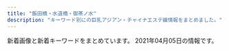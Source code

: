 ```yaml
---
title: "飯田橋・水道橋・御茶ノ水"
description: "キーワード別にの巨乳アジアン・チャイナエステ嬢情報をまとめました。"
---
```


新着画像と新着キーワードをまとめています。
2021年04月05日の情報です。

<DmmAffiliateIns />
<KeywordTable
  shops={
    [
    {
        "url": "http://yu.xyz.mn/",
        "name": "\u60a0 \u3086\u3046",
        "keywords": {
            "85": 21,
            "86": 7,
            "84": 7,
            "D": 35,
            "C": 20,
            "87": 7
        },
        "station": "JR\u6c34\u9053\u6a4b\u99c5\u897f\u53e3",
        "img_links": [
            "http://yu.xyz.mn/images/room1.jpg",
            "http://yu.xyz.mn/images/room2.jpg",
            "http://yu.xyz.mn/photos/sites/91/2019/12/2019122702252767.jpg",
            "http://yu.xyz.mn/images/top.jpg",
            "http://yu.xyz.mn/photos/sites/91/2021/01/2021012205451889.jpg",
            "http://yu.xyz.mn/images/room4.jpg",
            "http://yu.xyz.mn/images/ac2.jpg",
            "http://yu.xyz.mn/photos/sites/91/2020/04/2020040807282190.jpg",
            "http://yu.xyz.mn/images/ac1.jpg",
            "http://yu.xyz.mn/images/ac5.jpg",
            "http://yu.xyz.mn/images/s_shedule.jpg",
            "http://yu.xyz.mn/images/ac4.jpg",
            "http://yu.xyz.mn/images/room3.jpg",
            "http://yu.xyz.mn/images/ac6.jpg",
            "http://yu.xyz.mn/images/s_staff.jpg",
            "http://yu.xyz.mn/images/s_news.jpg",
            "http://yu.xyz.mn/photos/sites/91/2019/12/2019122702252691.jpg",
            "http://yu.xyz.mn/photos/sites/91/2019/12/2019122901424384.jpg",
            "http://yu.xyz.mn/images/mobile.jpg",
            "http://yu.xyz.mn/photos/sites/91/2020/02/2020022305370017.jpg",
            "http://yu.xyz.mn/images/ac3.jpg"
        ]
    },
    {
        "station": "\u725b\u8fbc\u795e\u697d\u5742\u99c5A2\u51fa\u53e3",
        "url": "https://raku-relax.tokyo/",
        "keywords": {
            "D": 10,
            "E": 6,
            "C": 20
        },
        "name": "\u697d\u697d",
        "img_links": [
            "https://raku-relax.tokyo/wp-content/uploads/2020/01/897sarakura.jpg",
            "https://raku-relax.tokyo/wp-content/themes/este/img/top-img02.png",
            "https://raku-relax.tokyo/wp-content/themes/este/img/top-img04.png",
            "https://raku-relax.tokyo/wp-content/themes/este/img/1.jpg",
            "https://raku-relax.tokyo/wp-content/uploads/2020/11/oiuarakura.jpg",
            "https://raku-relax.tokyo/wp-content/uploads/2018/12/4567rakura.jpg",
            "https://raku-relax.tokyo/wp-content/uploads/2020/10/ertyurakura.jpg",
            "https://raku-relax.tokyo/wp-content/themes/este/img/tel02.png",
            "https://raku-relax.tokyo/wp-content/uploads/2020/04/siuaytfsa.jpg",
            "https://raku-relax.tokyo/wp-content/themes/este/img/tel_header.png",
            "https://raku-relax.tokyo/wp-content/themes/este/img/2.jpg",
            "https://raku-relax.tokyo/wp-content/themes/este/img/tel.png",
            "https://raku-relax.tokyo/wp-content/themes/este/img/top-img01.png",
            "https://raku-relax.tokyo/wp-content/themes/este/img/top-img03.png",
            "https://raku-relax.tokyo/wp-content/uploads/2020/11/9897621rakura.jpg",
            "https://raku-relax.tokyo/wp-content/themes/este/img/tel_footer.png",
            "https://raku-relax.tokyo/wp-content/uploads/2020/01/y45a121.jpg",
            "https://raku-relax.tokyo/wp-content/themes/este/img/4.jpg",
            "https://raku-relax.tokyo/wp-content/uploads/2021/01/1211rakura.jpg",
            "https://raku-relax.tokyo/wp-content/themes/este/img/3.jpg",
            "https://raku-relax.tokyo/wp-content/uploads/2020/04/1234sertdyf.jpg",
            "https://raku-relax.tokyo/wp-content/uploads/2020/10/28917rakura.jpg",
            "https://raku-relax.tokyo/wp-content/themes/este/img/top-img05.png",
            "https://raku-relax.tokyo/wp-content/uploads/2018/12/satfuygihoj.jpg",
            "https://raku-relax.tokyo/wp-content/themes/este/img/tel03.png"
        ]
    },
    {
        "keywords": {},
        "url": "https://suidobashi-mensesthe.com/",
        "station": "JR\u6c34\u9053\u6a4b\u99c5\u897f\u53e3",
        "name": "\u30d7\u30ea\u30f3",
        "img_links": [
            "https://suidobashi-mensesthe.com/room/3-s.jpg",
            "https://suidobashi-mensesthe.com/room/3-l.jpg",
            "https://suidobashi-mensesthe.com/staff/2.jpg",
            "https://suidobashi-mensesthe.com/staff/yui-l3.jpg",
            "https://suidobashi-mensesthe.com/images/main-sp.jpg",
            "https://suidobashi-mensesthe.com/staff/midori-s2.jpg",
            "https://suidobashi-mensesthe.com/staff/midori-l1.jpg",
            "https://suidobashi-mensesthe.com/button/staff.png",
            "https://suidobashi-mensesthe.com/room/6-s.jpg",
            "https://suidobashi-mensesthe.com/button/blog.png",
            "https://suidobashi-mensesthe.com/icon/twitter.png",
            "https://suidobashi-mensesthe.com/staff/5.jpg",
            "https://suidobashi-mensesthe.com/button/home.png",
            "https://suidobashi-mensesthe.com/images/prin-video2.jpg",
            "https://suidobashi-mensesthe.com/room/5-l.jpg",
            "https://suidobashi-mensesthe.com/images/main1.jpg",
            "https://suidobashi-mensesthe.com/staff/midori-s3.jpg",
            "https://suidobashi-mensesthe.com/images/header3.png",
            "https://suidobashi-mensesthe.com/room/2-s.jpg",
            "https://suidobashi-mensesthe.com/room/1-l.jpg",
            "https://suidobashi-mensesthe.com/staff/3.jpg",
            "https://suidobashi-mensesthe.com/images/footer-r.png",
            "https://suidobashi-mensesthe.com/staff/6.jpg",
            "https://suidobashi-mensesthe.com/images/flower.png",
            "https://suidobashi-mensesthe.com/room/esthe1.jpg",
            "https://suidobashi-mensesthe.com/room/5-s.jpg",
            "https://suidobashi-mensesthe.com/staff/yui-l1.jpg",
            "https://suidobashi-mensesthe.com/images/qrcode.png",
            "https://suidobashi-mensesthe.com/room/4-s.jpg",
            "https://suidobashi-mensesthe.com/staff/midori-l3.jpg",
            "https://suidobashi-mensesthe.com/icon/facebook.png",
            "https://suidobashi-mensesthe.com/staff/midori-s1.jpg",
            "https://suidobashi-mensesthe.com/staff/1.jpg",
            "https://suidobashi-mensesthe.com/images/clear.png",
            "https://suidobashi-mensesthe.com/room/esthe2.jpg",
            "https://suidobashi-mensesthe.com/staff/4.jpg",
            "https://suidobashi-mensesthe.com/staff/0.jpg",
            "https://suidobashi-mensesthe.com/room/2-l.jpg",
            "https://suidobashi-mensesthe.com/room/4-l.jpg",
            "https://suidobashi-mensesthe.com/room/1-s.jpg",
            "https://suidobashi-mensesthe.com/staff/yui-s1.jpg",
            "https://suidobashi-mensesthe.com/staff/yui-l2.jpg",
            "https://suidobashi-mensesthe.com/staff/yui-s2.jpg",
            "https://suidobashi-mensesthe.com/icon/line.png",
            "https://suidobashi-mensesthe.com/room/6-l.jpg",
            "https://suidobashi-mensesthe.com/room/esthe3.jpg",
            "https://suidobashi-mensesthe.com/staff/yui-s3.jpg",
            "https://suidobashi-mensesthe.com/images/covit19.jpg",
            "https://suidobashi-mensesthe.com/images/footer-l.png",
            "https://suidobashi-mensesthe.com/staff/midori-l2.jpg",
            "https://suidobashi-mensesthe.com/icon/google_plus.png"
        ]
    },
    {
        "name": "\u30e9\u30d4\u30b9",
        "station": "\u795e\u4fdd\u753a\u99c5A7\u51fa\u53e3",
        "keywords": {
            "C": 7
        },
        "url": "http://rapisu.tokyo/",
        "img_links": [
            "http://rapisu.tokyo/images/mobile.png",
            "http://rapisu.tokyo/images/mika.jpg",
            "http://rapisu.tokyo/images/r3.jpg",
            "http://rapisu.tokyo/images/flash.jpg",
            "http://rapisu.tokyo/images/flash1.jpg",
            "http://rapisu.tokyo/images/tiao.png",
            "http://rapisu.tokyo/images/r1.jpg",
            "http://rapisu.tokyo/images/zi_staff.png",
            "http://rapisu.tokyo/images/end.png",
            "http://rapisu.tokyo/images/r2.jpg",
            "http://rapisu.tokyo/images/top.png",
            "http://rapisu.tokyo/images/meihui.jpg",
            "http://rapisu.tokyo/images/g0.jpg"
        ]
    },
    {
        "keywords": {
            "85": 3,
            "D": 4,
            "C": 12,
            "86": 2
        },
        "station": "JR\u6c34\u9053\u6a4b\u99c5\u6771\u53e3",
        "name": "\u307f\u3055\u304d",
        "url": "http://yiluioszn.xyz/",
        "img_links": [
            "http://yiluioszn.xyz/templets/default/style/images/s_news.png",
            "http://yiluioszn.xyz/templets/default/style/images/room1.jpg",
            "http://yiluioszn.xyz/templets/default/style/images/top.png",
            "http://yiluioszn.xyz/templets/default/style/images/girl-z1.jpg",
            "http://yiluioszn.xyz/uploads/210325/1-2103251PU0136.jpg",
            "http://yiluioszn.xyz/uploads/210303/1-210303160206320.jpg",
            "http://yiluioszn.xyz/uploads/210310/1-2103101A3543R.jpg",
            "http://yiluioszn.xyz/templets/default/style/images/s_pick.png",
            "http://yiluioszn.xyz/templets/default/style/images/room3.jpg",
            "http://yiluioszn.xyz/templets/default/style/images/room4.jpg",
            "http://yiluioszn.xyz/templets/default/style/images/s_staff.png",
            "http://yiluioszn.xyz/uploads/210310/1-2103101A442A7.jpg",
            "http://yiluioszn.xyz/templets/default/style/images/s_service.png",
            "http://yiluioszn.xyz/uploads/210310/1-2103101A42J48.jpg",
            "http://yiluioszn.xyz/templets/default/style/images/girl-z2.jpg",
            "http://yiluioszn.xyz/uploads/210310/1-2103101A92K03.jpg",
            "http://yiluioszn.xyz/templets/default/style/images/room2.jpg"
        ]
    },
    {
        "keywords": {},
        "station": "\u5c0f\u5ddd\u753a\u99c5B4",
        "name": "\u30a2\u30ed\u30de\u30e9\u30c3\u30ad\u30fc",
        "img_links": [
            "https://i2.wp.com/aromalucky.xyz/wp-content/uploads/2019/04/12.jpg",
            "https://i0.wp.com/aromalucky.xyz/wp-content/uploads/2017/12/05-1.jpg",
            "https://i1.wp.com/aromalucky.xyz/wp-content/uploads/2017/12/04-1.jpg",
            "https://i2.wp.com/aromalucky.xyz/wp-content/uploads/2020/09/21.jpg",
            "https://i0.wp.com/aromalucky.xyz/wp-content/uploads/2019/05/02.png",
            "https://i2.wp.com/aromalucky.xyz/wp-content/uploads/2019/05/03.png",
            "http://aromalucky.xyz/wp-content/uploads/2019/05/01_02.png",
            "https://i2.wp.com/aromalucky.xyz/wp-content/uploads/2017/12/08.jpg",
            "https://i2.wp.com/aromalucky.xyz/wp-content/uploads/2019/04/14.jpg",
            "https://i1.wp.com/aromalucky.xyz/wp-content/uploads/2019/05/16.jpg",
            "https://i0.wp.com/aromalucky.xyz/wp-content/uploads/2019/05/15.jpg",
            "https://i0.wp.com/aromalucky.xyz/wp-content/uploads/2019/04/13.jpg",
            "https://i2.wp.com/aromalucky.xyz/wp-content/uploads/2017/12/03-1.jpg",
            "https://i2.wp.com/aromalucky.xyz/wp-content/uploads/2017/12/02.jpg",
            "https://i1.wp.com/aromalucky.xyz/wp-content/uploads/2019/10/20.jpg"
        ],
        "url": "http://aromalucky.xyz/"
    },
    {
        "url": "https://kira.uouono.com/",
        "keywords": {},
        "img_links": [],
        "station": "\u795e\u4fdd\u753a\u99c5A1\u51fa\u53e3",
        "name": "\u30ad\u30e9\u30e9"
    },
    {
        "station": "\u795e\u4fdd\u753a\u99c5A5\u51fa\u53e3",
        "name": "\u306f\u306a\u3073",
        "keywords": {},
        "url": "http://jinbocho.xyz/",
        "img_links": [
            "http://jinbocho.xyz/images/g2.jpg",
            "http://jinbocho.xyz/images/r4.jpg",
            "http://jinbocho.xyz/images/a2.jpg",
            "http://jinbocho.xyz/images/a4.jpg",
            "http://jinbocho.xyz/images/miki.jpg",
            "http://jinbocho.xyz/images/gb01.png",
            "http://jinbocho.xyz/images/gr.jpg",
            "http://jinbocho.xyz/images/yuki.jpg",
            "http://jinbocho.xyz/images/r3.jpg",
            "http://jinbocho.xyz/images/mobile.png",
            "http://jinbocho.xyz/images/g7.jpg",
            "http://jinbocho.xyz/images/mika.jpg",
            "http://jinbocho.xyz/images/new-tit.png",
            "http://jinbocho.xyz/images/g10.jpg",
            "http://jinbocho.xyz/images/left3.png",
            "http://jinbocho.xyz/images/r6.jpg",
            "http://jinbocho.xyz/images/g8.jpg",
            "http://jinbocho.xyz/images/g0.jpg",
            "http://jinbocho.xyz/images/g9.jpg",
            "http://jinbocho.xyz/images/r1.jpg",
            "http://jinbocho.xyz/images/top2.jpg",
            "http://jinbocho.xyz/images/zi.png",
            "http://jinbocho.xyz/images/top1.jpg",
            "http://jinbocho.xyz/images/face.png",
            "http://jinbocho.xyz/images/a5.jpg",
            "http://jinbocho.xyz/images/a1.jpg",
            "http://jinbocho.xyz/images/r5.jpg",
            "http://jinbocho.xyz/images/haru.jpg",
            "http://jinbocho.xyz/images/new-tit3.png",
            "http://jinbocho.xyz/images/a3.jpg",
            "http://jinbocho.xyz/images/s_staff.png",
            "http://jinbocho.xyz/images/yuk.jpg",
            "http://jinbocho.xyz/images/g1.jpg",
            "http://jinbocho.xyz/images/r2.jpg"
        ]
    },
    {
        "url": "http://venus.tyo.cm/",
        "station": "JR\u6c34\u9053\u6a4b\u99c5\u6771\u53e3",
        "name": "\u30d3\u30fc\u30ca\u30b9",
        "keywords": {},
        "img_links": []
    },
    {
        "keywords": {
            "C": 17
        },
        "station": "JR\u6c34\u9053\u6a4b\u99c5\u897f\u53e3",
        "url": "http://sln-relax.com/",
        "name": "Lime",
        "img_links": [
            "http://sln-relax.com/scdl/staff/10081.jpg",
            "http://sln-relax.com/i/files/homeimg.jpg",
            "http://sln-relax.com/img/ttl_mobile.jpg",
            "http://sln-relax.com/scdl/staff/10061.jpg",
            "http://sln-relax.com/scdl/staff/10071.jpg",
            "http://sln-relax.com/pic/topimg3.jpg",
            "http://sln-relax.com/pic/head.png",
            "http://sln-relax.com/scdl/staff/10041.jpg",
            "http://sln-relax.com/img/ttl_rec.jpg",
            "http://sln-relax.com/img/ttl_tnew.jpg",
            "http://sln-relax.com/pic/topimg1.jpg",
            "http://sln-relax.com/scdl/staff/10011.jpg",
            "http://sln-relax.com/scdl/staff/10051.jpg",
            "http://sln-relax.com/img/att.jpg",
            "http://sln-relax.com/img/ttl_concept.jpg",
            "http://sln-relax.com/i/files/girl01.jpg",
            "http://sln-relax.com/img/ttl_staff.png",
            "http://sln-relax.com/i/files/girl02.jpg",
            "http://sln-relax.com/pic/topimg2.jpg",
            "http://sln-relax.com/scdl/staff/10021.jpg",
            "http://sln-relax.com/scdl/staff/10031.jpg"
        ]
    },
    {
        "keywords": {},
        "name": "\u7652\u3057\u306e\u6cc9",
        "station": "\u5c0f\u5ddd\u753a\u99c5B5\u51fa\u53e3",
        "img_links": [],
        "url": "https://izumi-esthe.tokyo/"
    }
]
}
/>
<DmmAffiliateScript />
